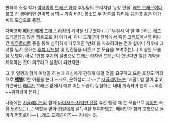 판타지 소설 작가 [[박태희]]의 [[드래곤 라자]] 후일담의 오리지널 등장 인물. [[레드 드래곤]]이다.
붉고 긴 생머리와 [[연미복]] 상의 + 가죽 바지, 롱소드 두 자루를 다리에 묶은(!) 젊은 아가씨의 모습으로 등장.

다짜고짜 [[메리안]]에게 [[드래곤 라자]]의 계약을 요구했다.(...) '무질서 악'을 추구하는 [[레드 드래곤]]답지 읺은 행동으로 이 아가씨, 아니 드래곤이 원작에서 죽은 [[크라드메서]]와 떠나간 [[아무르타트]] 등을 통해 심각하게 다루어진 '변화'를 자초하려는 건가 싶더니 직후에 그녀를 믿지 못하는 [[후치 네드발]] 및 인간들을 비웃고 본 모습을 보여주는(...) 이상한 모습을 보였다. 바로 1인칭 후치의 설명으로 드래곤 라자와 드래곤이 만난다면 일단 계약을 제의하는 것이 의무라고 설명이 되었지만.

그 후 일행과 함께 여행을 하는데 자신에게 편하게 대할 것을 요구하고 또한 호칭도 약칭으로 '''[[메텔]]'''이란 이름을 쓴다.~~(으, 은하철ㄷ...)~~[* [[지골레이드]]는 '지골'. 별 말이 없고 가련하던 [[레니]]가 드래곤 앞에서 애교 떠는 모습이 등징하는 내내 계속되어 왠지 ~~역겹~~위화감이 든다.]

나중에는 [[지골레이드]]와 함께 [[바이서스-자이펀 전쟁]] 휴전 협정 때 본 모습으로 [[자이펀]] 측울 노려보는(...) 역할을 맡아 [[카알]]에게 설득력을 부여하였고, 메리안과 함께 고향으로 돌아가 평화로이~~(...레드 드래곤이?)~~ 지내는 듯.
